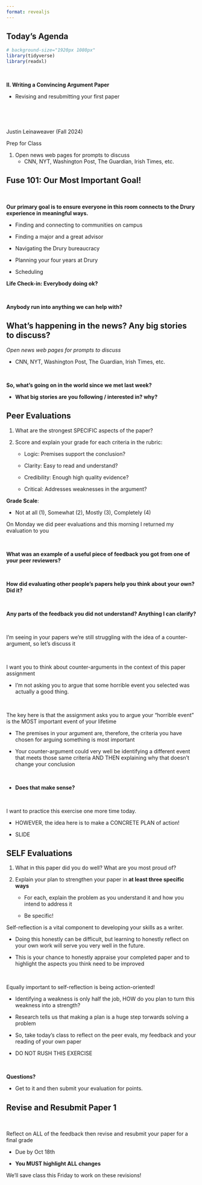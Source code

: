 ```yaml
---
format: revealjs
---
```



## Today's Agenda {background-image="Images/background-news_v2.png" .center}

```r
# background-size="1920px 1080px"
library(tidyverse)
library(readxl)
```

<br>

::: {.r-fit-text}
**II. Writing a Convincing Argument Paper**

- Revising and resubmitting your first paper
:::

<br>

<br>

::: r-stack
Justin Leinaweaver (Fall 2024)
:::

::: notes
Prep for Class

1. Open news web pages for prompts to discuss
    - CNN, NYT, Washington Post, The Guardian, Irish Times, etc.

:::



## Fuse 101: Our Most Important Goal! {background-image="Images/background-news_v2.png" .center}

<br>

**Our primary goal is to ensure everyone in this room connects to the Drury experience in meaningful ways.**

- Finding and connecting to communities on campus

- Finding a major and a great advisor

- Navigating the Drury bureaucracy

- Planning your four years at Drury

- Scheduling

::: notes

**Life Check-in: Everybody doing ok?**

<br>

**Anybody run into anything we can help with?**

:::



## What's happening in the news? Any big stories to discuss? {background-image="Images/background-news_v2.png" .center}

::: notes

*Open news web pages for prompts to discuss*

- CNN, NYT, Washington Post, The Guardian, Irish Times, etc.

<br>

**So, what's going on in the world since we met last week?**

- **What big stories are you following / interested in? why?**

:::



## Peer Evaluations {background-image="Images/background-news_v2.png" .center}

1. What are the strongest SPECIFIC aspects of the paper?

2. Score and explain your grade for each criteria in the rubric:

    - Logic: Premises support the conclusion?
    
    - Clarity: Easy to read and understand?
    
    - Credibility: Enough high quality evidence?
    
    - Critical: Addresses weaknesses in the argument?
    
**Grade Scale**: 

- Not at all (1), Somewhat (2), Mostly (3), Completely (4)

::: notes

On Monday we did peer evaluations and this morning I returned my evaluation to you

<br>

**What was an example of a useful piece of feedback you got from one of your peer reviewers?**

<br>

**How did evaluating other people's papers help you think about your own? Did it?**

<br>

**Any parts of the feedback you did not understand? Anything I can clarify?**

<br>

I'm seeing in your papers we're still struggling with the idea of a counter-argument, so let's discuss it

<br>

I want you to think about counter-arguments in the context of this paper assignment

- I'm not asking you to argue that some horrible event you selected was actually a good thing.

<br>

The key here is that the assignment asks you to argue your "horrible event" is the MOST important event of your lifetime

- The premises in your argument are, therefore, the criteria you have chosen for arguing something is most important

- Your counter-argument could very well be identifying a different event that meets those same criteria AND THEN explaining why that doesn't change your conclusion

<br>

- **Does that make sense?**

<br>

I want to practice this exercise one more time today.

- HOWEVER, the idea here is to make a CONCRETE PLAN of action!

- SLIDE

:::



## SELF Evaluations {background-image="Images/background-news_v2.png" .center}

1. What in this paper did you do well? What are you most proud of?

2. Explain your plan to strengthen your paper in **at least three specific ways**
    
    - For each, explain the problem as you understand it and how you intend to address it
    
    - Be specific!

::: notes

Self-reflection is a vital component to developing your skills as a writer.

- Doing this honestly can be difficult, but learning to honestly reflect on your own work will serve you very well in the future.

- This is your chance to honestly appraise your completed paper and to highlight the aspects you think need to be improved

<br>

Equally important to self-reflection is being action-oriented!

- Identifying a weakness is only half the job, HOW do you plan to turn this weakness into a strength?

- Research tells us that making a plan is a huge step torwards solving a problem

- So, take today's class to reflect on the peer evals, my feedback and your reading of your own paper

- DO NOT RUSH THIS EXERCISE

<br>

**Questions?**

- Get to it and then submit your evaluation for points.

:::



## Revise and Resubmit Paper 1 {background-image="Images/background-news_v2.png" .center}

<br>

Reflect on ALL of the feedback then revise and resubmit your paper for a final grade

- Due by Oct 18th

- **You MUST highlight ALL changes**

::: notes

We'll save class this Friday to work on these revisions!

:::
